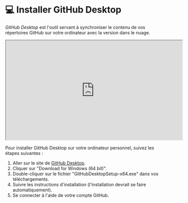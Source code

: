 # 💻 Installer GitHub Desktop

*GitHub Desktop* est l'outil servant à synchroniser le contenu de vos répertoires GitHub sur votre ordinateur avec la version
dans le nuage.


<iframe 
  width="560" 
  height="315" 
  src="https://www.youtube.com/embed/dUUF_yTLBxI?si=YymXOalCz9cZVXoc" 
  allow="accelerometer; autoplay; clipboard-write; encrypted-media; gyroscope; picture-in-picture" 
  allowFullScreen
></iframe>

Pour installer GitHub Desktop sur votre ordinateur personnel, suivez les étapes suivantes :

1. Aller sur le site de [GitHub Desktop](https://desktop.github.com/download/).
2. Cliquer sur "Download for Windows (64 bit)".
3. Double-cliquer sur le fichier "GitHubDesktopSetup-x64.exe" dans vos téléchargements.
4. Suivre les instructions d'installation (l'installation devrait se faire automatiquement).
5. Se connecter à l'aide de votre compte GitHub.

